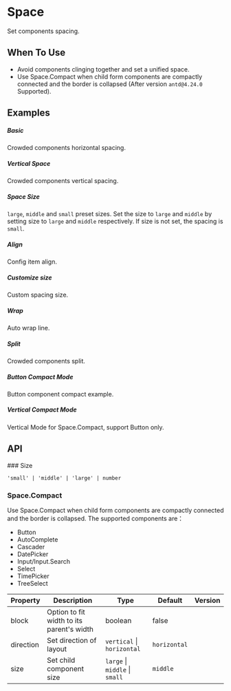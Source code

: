 
<Meta of={KitSpaceStories} />

<style>
    {`
        .space-align-container {
        display: flex;
        flex-wrap: wrap;
        align-items: flex-start;
        }
        .space-align-block {
        flex: none;
        margin: 8px 4px;
        padding: 4px;
        border: 1px solid #40a9ff;
        }
        .space-align-block .mock-block {
        display: inline-block;
        padding: 32px 8px 16px;
        background: rgba(150, 150, 150, 0.2);
        }
    `}
</style>

# Space

Set components spacing.

## When To Use

- Avoid components clinging together and set a unified space.
- Use Space.Compact when child form components are compactly connected and the border is collapsed (After version `antd@4.24.0` Supported).

## Examples


##### Basic
Crowded components horizontal spacing.

<CustomCanvas content={Exemples.Basic} source={Sources.Basic} id="space-basic"/>

##### Vertical Space
Crowded components vertical spacing.

<CustomCanvas content={Exemples.Vertical} source={Sources.Vertical} id="space-vertical"/>



##### Space Size
`large`, `middle` and `small` preset sizes.
Set the size to `large` and `middle` by setting size to `large` and `middle` respectively. If size is not set, the spacing is `small`.

<CustomCanvas content={Exemples.Size} source={Sources.Size} id="space-size"/>

##### Align
Config item align.

<CustomCanvas content={Exemples.Align} source={Sources.Align} id="space-align"/>

##### Customize size
Custom spacing size.

<CustomCanvas content={Exemples.CustomSize} source={Sources.CustomSize} id="space-custom-size"/>

##### Wrap
Auto wrap line.

<CustomCanvas content={Exemples.Wrap} source={Sources.Wrap} id="space-wrap"/>

##### Split
Crowded components split.

<CustomCanvas content={Exemples.Split} source={Sources.Split} id="space-split"/>

##### Button Compact Mode
Button component compact example.

<CustomCanvas content={Exemples.CompactButton} source={Sources.CompactButton} id="space-compact"/>

##### Vertical Compact Mode
Vertical Mode for Space.Compact, support Button only.

<CustomCanvas content={Exemples.VerticalCompact} source={Sources.Horizontal} id="space-vertical-compact"/>

## API

<Canvas  of={KitSpaceStories.Api} />

<Controls  of={KitSpaceStories.Api} />
### Size

`'small' | 'middle' | 'large' | number`

### Space.Compact

Use Space.Compact when child form components are compactly connected and the border is collapsed. The supported components are：

- Button
- AutoComplete
- Cascader
- DatePicker
- Input/Input.Search
- Select
- TimePicker
- TreeSelect

| Property | Description | Type | Default | Version |
| --- | --- | --- | --- | --- |
| block | Option to fit width to its parent\'s width | boolean | false |
| direction | Set direction of layout | `vertical` \| `horizontal` | `horizontal` |
| size | Set child component size | `large` \| `middle` \| `small` | `middle` |